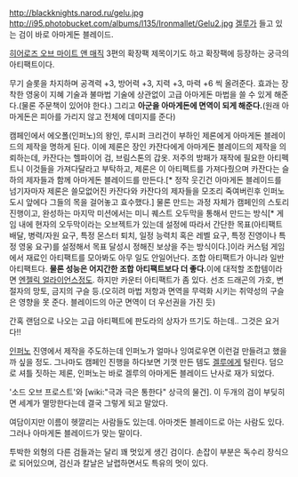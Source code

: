 http://blackknights.narod.ru/gelu.jpg
http://i95.photobucket.com/albums/l135/Ironmallet/Gelu2.jpg
[[겔루]]가 들고 있는 검이 바로 아마게돈 블레이드.

[[히어로즈 오브 마이트 앤 매직]] 3편의 확장팩 제목이기도 하고 확장팩에 등장하는 궁극의 아티팩트이다.

무기 슬롯을 차지하며 공격력 +3, 방어력 +3, 지력 +3, 마력 +6 씩 올려준다. 효과는 장착한 영웅이 지혜 기술과 불마법 기술에 상관없이 고급 아마게돈 마법을 쓸 수 있게 해준다.(물론 주문책이 있어야 한다.) 그리고 '''아군을 아마게돈에 면역이 되게 해준다.'''(원래 아마게돈은 피아를 가리지 않고 전체에 데미지를 준다)

캠페인에서 에오폴(인퍼노)의 왕인, 루시퍼 크리건이 부하인 제론에게 아마게돈 블레이드의 제작을 명하게 된다. 이에 제론은 장인 카잔다에게 아마게돈 블레이드의 제작을 의뢰하는데, 카잔다는 헬파이어 검, 브림스톤의 갑옷. 저주의 방패가 재작에 필요한 아티펙트니 이것들을 가져다달라고 부탁하고, 제론은 이 아티펙트를 가져다줬으며 카잔다는 슬하의 제자들과 함께 아마게돈 블레이드를 만든다.[* 정작 웃긴건 아마게돈 블레이드를 넘기자마자 제론은 쓸모없어진 카잔다와 카잔다의 제자들을 모조리 죽여버린후 인퍼노 도시 앞에다 그들의 목을 걸어놓고 효수했다.] 물론 만드는 과정 자체가 캠페인의 스토리 진행이고, 완성하는 마지막 미션에서는 미니 퀘스트 오두막을 통해서 만드는 방식[* 게임 내에 현자의 오두막이라는 오브젝트가 있는데 설정에 따라서 간단한 목표(아티팩트 배달, 병력/자원 요구, 특정 몬스터 퇴치, 일정 능력치 혹은 레벨 요구, 특정 진영이나 특정 영웅 요구)를 설정해서 목표 달성시 정해진 보상을 주는 방식이다.]이라 커스텀 게임에서 재료인 아티팩트를 모아봐도 아무 일도 안일어난다. 조합 아티팩트가 아니라 일반 아티팩트다. '''물론 성능은 어지간한 조합 아티팩트보다 더 좋다.'''이에 대적할 조합템이라면 [[엔젤릭 얼라이언스]]정도. 하지만 카운터 아티팩트가 좀 있다. 선조 드래곤의 가호, 변절자의 망토, 금지의 구슬 등.(오히려 마법 저항과 면역을 무력화 시키는 취약성의 구슬은 영향을 못 준다. 블레이드의 아군 면역이 더 우선권을 가진 듯)

간혹 랜덤으로 나오는 고급 아티펙트에 판도라의 상자가 뜨기도 하는데.. 그것은 요거다!!

[[인퍼노]] 진영에서 제작을 주도하는데 인퍼노가 얼마나 잉여로우면 이런걸 만들려고 했을까 싶을 정도. 그나마도 캠페인 진행을 하다보면 기껏 만든 템도 [[겔루]]에게 털린다. 덤으로 셔틀 짓하는 제론, 인퍼노는 바로 겔루의 아마게돈 블레이드 난사로 재가 되었다.

'소드 오브 프로스트'와 [wiki:"극과 극은 통한다" 상극의 물건]. 이 두개의 검이 부딪히면 세계가 멸망한다는데 결국 그렇게 되고 말았다.

{{{#!html
<iframe width="560" height="315" src="//www.youtube.com/embed/B2Sy7qkkTy8" frameborder="0" allowfullscreen></iframe>}}}

여담이지만 이름이 헷깔리는 사람들도 있는데. 아마겟돈 블레이드로 아는 사람도 있다. 그러나 아마게돈 블레이드가 맞는 말이다.

투박한 외형의 다른 검들과는 달리 꽤 멋있게 생긴 검이다. 손잡이 부분은 독수리 장식으로 되어있으며, 검신과 칼날은 날렵하면서도 특유의 멋이 있다.
